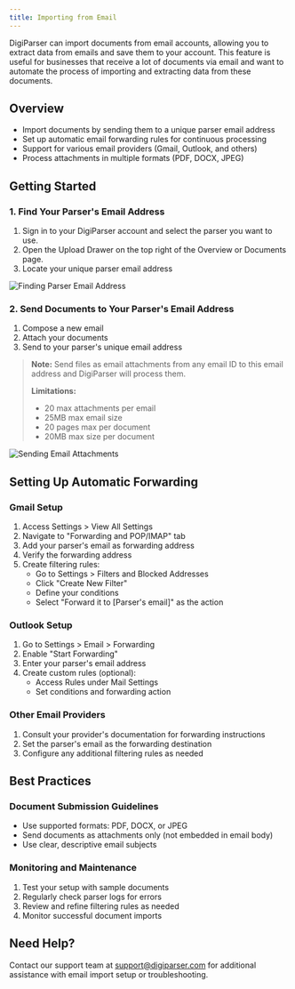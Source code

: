 ```yaml
---
title: Importing from Email
---
```


DigiParser can import documents from email accounts, allowing you to extract data from emails and save them to your account. This feature is useful for businesses that receive a lot of documents via email and want to automate the process of importing and extracting data from these documents.

## Overview

- Import documents by sending them to a unique parser email address
- Set up automatic email forwarding rules for continuous processing
- Support for various email providers (Gmail, Outlook, and others)
- Process attachments in multiple formats (PDF, DOCX, JPEG)

## Getting Started

### 1. Find Your Parser's Email Address

1. Sign in to your DigiParser account and select the parser you want to use.
2. Open the Upload Drawer on the top right of the Overview or Documents page.
3. Locate your unique parser email address

![Finding Parser Email Address](https://assets.digiparser.com/blog/images/Screenshot%202025-01-03%20095159.png)

### 2. Send Documents to Your Parser's Email Address

1. Compose a new email
2. Attach your documents
3. Send to your parser's unique email address

> **Note:** Send files as email attachments from any email ID to this email address and DigiParser will process them.
>
> **Limitations:**
> - 20 max attachments per email
> - 25MB max email size
> - 20 pages max per document
> - 20MB max size per document

![Sending Email Attachments](https://assets.digiparser.com/blog/images/Screenshot%202025-01-03%20095551.png)

## Setting Up Automatic Forwarding

### Gmail Setup

1. Access Settings > View All Settings
2. Navigate to "Forwarding and POP/IMAP" tab
3. Add your parser's email as forwarding address
4. Verify the forwarding address
5. Create filtering rules:
   - Go to Settings > Filters and Blocked Addresses
   - Click "Create New Filter"
   - Define your conditions
   - Select "Forward it to [Parser's email]" as the action

### Outlook Setup

1. Go to Settings > Email > Forwarding
2. Enable "Start Forwarding"
3. Enter your parser's email address
4. Create custom rules (optional):
   - Access Rules under Mail Settings
   - Set conditions and forwarding action

### Other Email Providers

1. Consult your provider's documentation for forwarding instructions
2. Set the parser's email as the forwarding destination
3. Configure any additional filtering rules as needed

## Best Practices

### Document Submission Guidelines

- Use supported formats: PDF, DOCX, or JPEG
- Send documents as attachments only (not embedded in email body)
- Use clear, descriptive email subjects

### Monitoring and Maintenance

1. Test your setup with sample documents
2. Regularly check parser logs for errors
3. Review and refine filtering rules as needed
4. Monitor successful document imports

## Need Help?

Contact our support team at [support@digiparser.com](mailto:support@digiparser.com) for additional assistance with email import setup or troubleshooting.